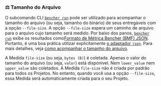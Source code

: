 ### ⚖️ Tamanho do Arquivo

O subcomando CLI <code><a href="/pt/docs/explanation/bencher-run/">bencher run</a></code>
pode ser utilizado para acompanhar o tamanho do arquivo (ou seja, tamanho do binário) de seus entregáveis com a opção `--file-size`.
A opção `--file-size` espera um caminho de arquivo para o arquivo cujo tamanho será medido.
Por baixo dos panos, <code><a href="/pt/docs/explanation/bencher-run/">bencher run</a></code>
exibe os resultados como[Formato de Métrica Bencher (BMF) JSON][bmf].
Portanto, é uma boa prática utilizar explicitamente [o adaptador `json`][json].
Para mais detalhes, veja [como acompanhar o tamanho do arquivo][file size].

A Medida `file-size` (ou seja, `bytes (B)`) é coletada.
Apenas o valor do tamanho do arquivo (ou seja, `valor`) está disponível.
Nem `lower_value` nem `upper_value` são coletados.
A Medida `file-size` não é criada por padrão para todos os Projetos.
No entanto, quando você usa a opção `--file-size`, essa Medida será automaticamente criada para o seu Projeto.

[json]: #-json

[bmf]: /pt/docs/reference/bencher-metric-format/
[file size]: /pt/docs/how-to/track-file-size/